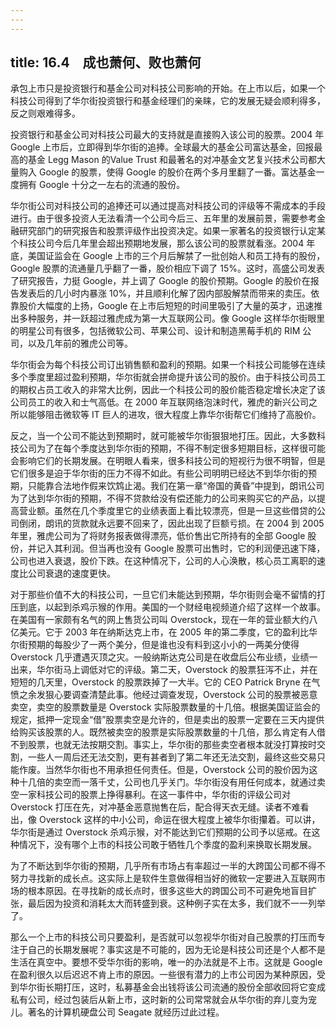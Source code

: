 ```yaml
---
---
---
```

title: 16.4　成也萧何、败也萧何
---



承包上市只是投资银行和基金公司对科技公司影响的开始。在上市以后，如果一个科技公司得到了华尔街投资银行和基金经理们的亲睐，它的发展无疑会顺利得多，反之则艰难得多。

投资银行和基金公司对科技公司最大的支持就是直接购入该公司的股票。2004 年 Google 上市后，立即得到华尔街的追捧。全球最大的基金公司富达基金，回报最高的基金 Legg Mason 的Value Trust 和最著名的对冲基金文艺复兴技术公司都大量购入 Google 的股票，使得 Google 的股价在两个多月里翻了一番。富达基金一度拥有 Google 十分之一左右的流通的股份。

华尔街公司对科技公司的追捧还可以通过提高对科技公司的评级等不需成本的手段进行。由于很多投资人无法看清一个公司今后三、五年里的发展前景，需要参考金融研究部门的研究报告和股票评级作出投资决定。如果一家著名的投资银行认定某个科技公司今后几年里会超出预期地发展，那么该公司的股票就看涨。2004 年底，美国证监会在 Google 上市的三个月后解禁了一批创始人和员工持有的股份，Google 股票的流通量几乎翻了一番，股价相应下调了 15%。这时，高盛公司发表了研究报告，力挺 Google，并上调了 Google 的股价预期。Google 的股价在报告发表后的几小时内暴涨 10%，并且顺利化解了因内部股解禁而带来的卖压。依靠股价大幅度的上扬，Google 在上市后短短的时间里吸引了大量的英才，迅速推出多种服务，并一跃超过雅虎成为第一大互联网公司。像 Google 这样华尔街眼里的明星公司有很多，包括微软公司、苹果公司、设计和制造黑莓手机的 RIM 公司，以及几年前的雅虎公司等。

华尔街会为每个科技公司订出销售额和盈利的预期。如果一个科技公司能够在连续多个季度里超过盈利预期，华尔街就会拼命提升该公司的股价。由于科技公司员工的期权占员工收入的非常大比例，因此一个科技公司的股价能否稳定增长决定了该公司员工的收入和士气高低。在 2000 年互联网络泡沫时代，雅虎的新兴公司之所以能够阻击微软等 IT 巨人的进攻，很大程度上靠华尔街帮它们维持了高股价。

反之，当一个公司不能达到预期时，就可能被华尔街狠狠地打压。因此，大多数科技公司为了在每个季度达到华尔街的预期，不得不制定很多短期目标，这样很可能会影响它们的长期发展。在明眼人看来，很多科技公司的短视行为很不明智，但是它们很多是迫于华尔街的压力不得不如此。有些公司明明已经达不到华尔街的预期，只能靠合法地作假来饮鸩止渴。我们在第一章“帝国的黄昏”中提到，朗讯公司为了达到华尔街的预期，不得不贷款给没有偿还能力的公司来购买它的产品，以提高营业额。虽然在几个季度里它的业绩表面上看比较漂亮，但是一旦这些借贷的公司倒闭，朗讯的货款就永远要不回来了，因此出现了巨额亏损。在 2004 到 2005 年里，雅虎公司为了将财务报表做得漂亮，低价售出它所持有的全部 Google 股份，并记入其利润。但当再也没有 Google 股票可出售时，它的利润便迅速下降，公司也进入衰退，股价下跌。在这种情况下，公司的人心涣散，核心员工离职的速度比公司衰退的速度更快。

对于那些价值不大的科技公司，一旦它们未能达到预期，华尔街则会毫不留情的打压到底，以起到杀鸡示猴的作用。美国的一个财经电视频道介绍了这样一个故事。在美国有一家颇有名气的网上售货公司叫 Overstock，现在一年的营业额大约八亿美元。它于 2003 年在纳斯达克上市，在 2005 年的第二季度，它的盈利比华尔街预期的每股少了一两个美分，但是谁也没有料到这小小的一两美分使得 Overstock 几乎遭遇灭顶之灾。一般纳斯达克公司是在收盘后公布业绩，业绩一出来，华尔街马上调低对它的评级。第二天，Overstock 的股票狂泻不止，并在短短的几天里，Overstock 的股票跌掉了一大半。它的 CEO Patrick Bryne 在气愤之余发狠心要调查清楚此事。他经过调查发现，Overstock 公司的股票被恶意卖空，卖空的股票数量是 Overstock 实际股票数量的十几倍。根据美国证监会的规定，抵押一定现金“借”股票卖空是允许的，但是卖出的股票一定要在三天内提供给购买该股票的人。既然被卖空的股票是实际股票数量的十几倍，那么肯定有人借不到股票，也就无法按期交割。事实上，华尔街的那些卖空者根本就没打算按时交割，一些人一周后还无法交割，更有甚者到了第二年还无法交割，最终这些交易只能作废。当然华尔街也不用承担任何责任。但是，Overstock 公司的股价因为这种十几倍的卖空而一落千丈，公司也几乎关门。华尔街没有用任何成本，就通过卖空一家科技公司的股票上挣得暴利。在这一事件中，华尔街的评级公司对 Overstock 打压在先，对冲基金恶意抛售在后，配合得天衣无缝。读者不难看出，像 Overstock 这样的中小公司，命运在很大程度上被华尔街攥着。可以讲，华尔街是通过 Overstock 杀鸡示猴，对不能达到它们预期的公司予以惩戒。在这种情况下，没有哪个上市的科技公司敢于牺牲几个季度的盈利来换取长期发展。

为了不断达到华尔街的预期，几乎所有市场占有率超过一半的大跨国公司都不得不努力寻找新的成长点。这实际上是软件生意做得相当好的微软一定要进入互联网市场的根本原因。在寻找新的成长点时，很多这些大的跨国公司不可避免地盲目扩张，最后因为投资和消耗太大而转盛到衰。这种例子实在太多，我们就不一一列举了。

那么一个上市的科技公司只要盈利，是否就可以忽视华尔街对自己股票的打压而专注于自己的长期发展呢？事实这是不可能的，因为无论是科技公司还是个人都不是生活在真空中。要想不受华尔街的影响，唯一的办法就是不上市。这就是 Google 在盈利很久以后迟迟不肯上市的原因。一些很有潜力的上市公司因为某种原因，受到华尔街长期打压，这时，私募基金会出钱将该公司流通的股份全部收回将它变成私有公司，经过包装后从新上市，这时新的公司常常就会从华尔街的弃儿变为宠儿。著名的计算机硬盘公司 Seagate 就经历过此过程。